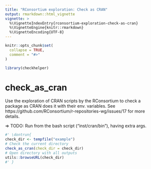 ```yaml
---
title: "RConsortium exploration: Check as CRAN"
output: rmarkdown::html_vignette
vignette: >
  %\VignetteIndexEntry{rconsortium-exploration-check-as-cran}
  %\VignetteEngine{knitr::rmarkdown}
  %\VignetteEncoding{UTF-8}
---
```


```r
knitr::opts_chunk$set(
  collapse = TRUE,
  comment = "#>"
)
```

```r
library(checkhelper)
```

<!-- WARNING - This vignette is generated by {fusen} from dev/flat_check_as_cran.Rmd: do not edit by hand -->

# check_as_cran

Use the exploration of CRAN scripts by the RConsortium to check a package as CRAN does it with their env. variables. See https://github.com/RConsortium/r-repositories-wg/issues/17 for more details.  

=> TODO: Run from the bash script ("inst/cran/bin"), having extra args.


```r
#' \dontrun{
check_dir <- tempfile("example")
# Check the current directory
check_as_cran(check_dir = check_dir)
# Open directory with all outputs
utils::browseURL(check_dir)
#' }
```

